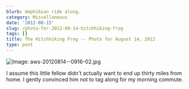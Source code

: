 ```yaml
---
blurb: Amphibian ride along.
category: Miscellaneous
date: '2012-08-15'
slug: /photo-for-2012-08-14-hitchhiking-frog
tags: []
title: The Hitchhiking Frog -- Photo for August 14, 2012
type: post
---
```



![Image: aws-20120814--0916-02.jpg](/aws-20120814--0916-02.jpg)

I assume this little fellow didn't actually want to end up thirty miles from home. I gently convinced him not to tag along for my morning commute.